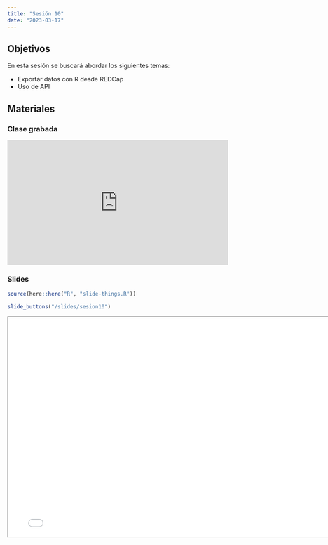 ```yaml
---
title: "Sesión 10"
date: "2023-03-17"
---
```


## Objetivos

En esta sesión se buscará abordar los siguientes temas: 

- Exportar datos con R desde REDCap
- Uso de API

## Materiales

::: {.panel-tabset}

### Clase grabada

<div style="padding:56.25% 0 0 0;position:relative;"><iframe src="https://player.vimeo.com/video/810657757?h=d6c5e7bda8&amp;badge=0&amp;autopause=0&amp;player_id=0&amp;app_id=58479" frameborder="0" allow="autoplay; fullscreen; picture-in-picture" allowfullscreen style="position:absolute;top:0;left:0;width:100%;height:100%;" title="Sesi&amp;oacute;n 10 - Exportaci&amp;oacute;n de datos y uso de API para conexi&amp;oacute;n entre REDCap, Stata, R y PowerBI"></iframe></div><script src="https://player.vimeo.com/api/player.js"></script>


### Slides

```r
source(here::here("R", "slide-things.R"))
```

```r
slide_buttons("/slides/sesion10")
```

```{=html}
<iframe width="780" height="500" src="../slides/sesion10.html" title="Sesión 10 - Exportación de datos y uso de API para conexión entre REDCap, Stata, R y PowerBI"></iframe>
```


:::


